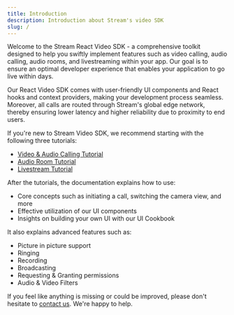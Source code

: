 ```yaml
---
title: Introduction
description: Introduction about Stream's video SDK
slug: /
---
```


Welcome to the Stream React Video SDK - a comprehensive toolkit designed to help you swiftly implement features such as video calling, audio calling, audio rooms, and livestreaming within your app.
Our goal is to ensure an optimal developer experience that enables your application to go live within days.

Our React Video SDK comes with user-friendly UI components and React hooks and context providers, making your development process seamless. Moreover, all calls are routed through Stream's global edge network, thereby ensuring lower latency and higher reliability due to proximity to end users.

If you're new to Stream Video SDK, we recommend starting with the following three tutorials:

- [Video & Audio Calling Tutorial](https://getstream.io/video/sdk/react/tutorial/video-calling/)
- [Audio Room Tutorial](https://getstream.io/video/sdk/react/tutorial/audio-room/)
- [Livestream Tutorial](https://getstream.io/video/sdk/react/tutorial/livestreaming/)

After the tutorials, the documentation explains how to use:

- Core concepts such as initiating a call, switching the camera view, and more
- Effective utilization of our UI components
- Insights on building your own UI with our UI Cookbook

It also explains advanced features such as:

- Picture in picture support
- Ringing
- Recording
- Broadcasting
- Requesting & Granting permissions
- Audio & Video Filters

If you feel like anything is missing or could be improved, please don't hesitate to [contact us](https://getstream.io/contact/). We're happy to help.

